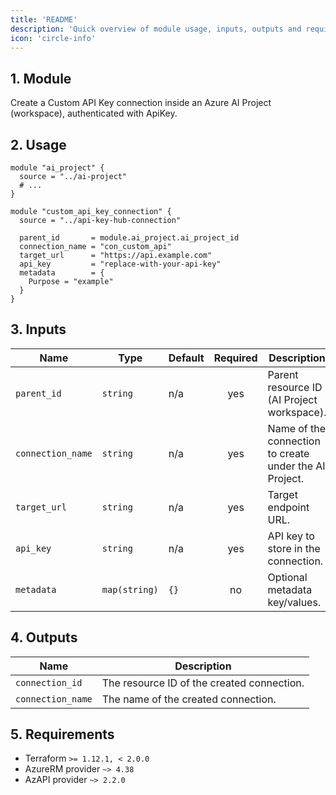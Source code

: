 ```yaml
---
title: 'README'
description: 'Quick overview of module usage, inputs, outputs and requirements.'
icon: 'circle-info'
---
```


## 1. Module
Create a Custom API Key connection inside an Azure AI Project (workspace), authenticated with ApiKey.

## 2. Usage
```hcl main.tf
module "ai_project" {
  source = "../ai-project"
  # ...
}

module "custom_api_key_connection" {
  source = "../api-key-hub-connection"

  parent_id       = module.ai_project.ai_project_id
  connection_name = "con_custom_api"
  target_url      = "https://api.example.com"
  api_key         = "replace-with-your-api-key"
  metadata        = {
    Purpose = "example"
  }
}
```

## 3. Inputs
| Name | Type | Default | Required | Description |
|------|------|---------|:--------:|-------------|
| `parent_id` | `string` | n/a | yes | Parent resource ID (AI Project workspace). |
| `connection_name` | `string` | n/a | yes | Name of the connection to create under the AI Project. |
| `target_url` | `string` | n/a | yes | Target endpoint URL. |
| `api_key` | `string` | n/a | yes | API key to store in the connection. |
| `metadata` | `map(string)` | `{}` | no | Optional metadata key/values. |

## 4. Outputs
| Name | Description |
|------|-------------|
| `connection_id` | The resource ID of the created connection. |
| `connection_name` | The name of the created connection. |

## 5. Requirements
- Terraform `>= 1.12.1, < 2.0.0`
- AzureRM provider `~> 4.38`
- AzAPI provider `~> 2.2.0`


